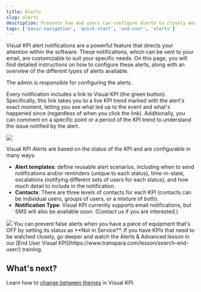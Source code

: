 ```yaml
---
title: Alerts
slug: alerts
description: Presents how end users can configure alerts to closely monitor critical KPIs in Transpara's Visual KPIs software.
tags: ['basic-navigation', 'quick-start', 'end-user', 'alerts']
---
```



Visual KPI alert notifications are a powerful feature that directs your attention within the software. These notifications, which can be sent to your email, are customizable to suit your specific needs. On this page, you will find detailed instructions on how to configure these alerts, along with an overview of the different types of alerts available.

<Callout type="info" title="Alert configuration">
The admin is responsible for configuring the alerts.
</Callout>

Every notification includes a link to Visual KPI (the green button). Specifically, this link takes you to a live KPI trend marked with the alert's exact moment, letting you see what led up to the event and what's happened since (regardless of when you click the link). Additionally, you can comment on a specific point or a period of the KPI trend to understand the issue notified by the alert.

<Image src="media/end-user/basic-navigation/alerts/notification.png"/>

Visual KPI Alerts are based on the status of the KPI and are configurable in many ways:
- **Alert templates**: define reusable alert scenarios, including when to send notifications and/or reminders (unique to each status), time-in-state, escalations (notifying different sets of users for each status), and how much detail to include in the notification.
- **Contacts**: There are three levels of contacts for each KPI (contacts can be individual users, groups of users, or a mixture of both).
- **Notification Type**: Visual KPI currently supports email notifications, but SMS will also be available soon. (Contact us if you are interested.)

<Image src="media/end-user/basic-navigation/alerts/trend-alerts.png"/>

<Callout type="danger" title="False alert">
You can prevent false alerts when you have a piece of equipment that's OFF by setting its status as **Not in Service**.
</Callout>

<Callout type="training" title="Video Training">
If you have KPIs that need to be watched closely, go deeper and watch the Alerts & Advanced lesson in our [End User Visual KPI](https://www.transpara.com/lesson/search-end-user/) training.
</Callout>

## What's next? 

Learn how to [change between themes](/docs/end-user/basic-navigation/dark-light-theme) in Visual KPI.